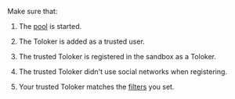 <Cut title="Why don't I see my task in the Sandbox?">

Make sure that:

1. The [pool](/docs-new/glossary#pool) is started.

1. The Toloker is added as a trusted user.

1. The trusted Toloker is registered in the sandbox as a Toloker.

1. The trusted Toloker didn't use social networks when registering.

1. Your trusted Toloker matches the [filters](/docs-new/glossary#filters) you set.

</Cut>